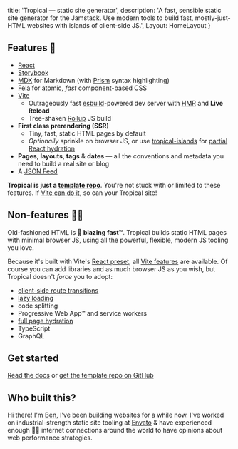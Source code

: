 
  title: 'Tropical — static site generator',
  description: 'A fast, sensible static site generator for the Jamstack. Use modern tools to build fast, mostly-just-HTML websites with islands of client-side JS.',
  Layout: HomeLayout
}

## Features 🍹

- [React](https://reactjs.org/)
- [Storybook](https://storybook.js.org/)
- [MDX](https://mdxjs.com/) for Markdown (with [Prism](https://prismjs.com/) syntax highlighting)
- [Fela](http://fela.js.org/) for atomic, *fast* component-based CSS
- [Vite](https://vitejs.dev/)
  - Outrageously fast [esbuild](https://esbuild.github.io/)-powered dev server with <abbr title='Hot Module Replacement'>HMR</abbr> and **Live Reload**
  - Tree-shaken [Rollup](https://rollupjs.org/) JS build
- **First class prerendering (SSR)**
  - Tiny, fast, static HTML pages by default
  - *Optionally* sprinkle on browser JS, or use [tropical-islands](https://github.com/bensmithett/tropical-utils/tree/main/packages/tropical-islands) for [partial React hydration](https://markus.oberlehner.net/blog/partial-hydration-concepts-lazy-and-active/)
- **Pages**, **layouts**, **tags** & **dates** — all the conventions and metadata you need to build a real site or blog
- A [JSON Feed](https://jsonfeed.org/)

**Tropical is just a [template repo](https://docs.github.com/en/github/creating-cloning-and-archiving-repositories/creating-a-repository-on-github/creating-a-repository-from-a-template)**. You're not stuck with or limited to these features. If [Vite can do it](https://vitejs.dev/guide/features.html), so can your Tropical site!

## Non-features 🙅‍♀️

Old-fashioned HTML is 🚀 **blazing fast™**. Tropical builds static HTML pages with minimal browser JS, using all the powerful, flexible, modern JS tooling you love.

Because it's built with Vite's [React preset](https://vitejs.dev/guide/#scaffolding-your-first-vite-project), all [Vite features](https://vitejs.dev/guide/features.html) are available. Of course you can add libraries and as much browser JS as you wish, but Tropical doesn't *force* you to adopt:

- [client-side route transitions](https://twitter.com/ryanflorence/status/1186515553285857280)
- [lazy loading](https://www.bensmithett.com/an-argument-against-lazy-loading/)
- code splitting
- Progressive Web App™ and service workers
- [full page hydration](https://github.com/bensmithett/tropical/blob/docs/app/decisions/003_dont_default_to_full_page_react_hydration.md)
- TypeScript
- GraphQL

## Get started

[Read the docs](/docs/) or [get the template repo on GitHub](https://github.com/bensmithett/tropical)

## Who built this?

Hi there! I'm [Ben](https://www.bensmithett.com/), I've been building websites for a while now. I've worked on industrial-strength static site tooling at [Envato](https://envato.com/) & have experienced enough 💩🐌 internet connections around the world to have opinions about web performance strategies.
